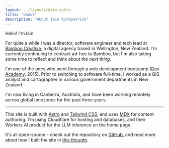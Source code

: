 ```yaml
---
layout: ../layouts/main.astro
title: "about"
description: "About Iain Kirkpatrick"
---
```


<div class="my-12 prose">
Hello! I'm Iain.

For quite a while I was a director, software engineer and tech lead at [Bamboo Creative](https://bamboocreative.nz), a digital agency based in Wellington, New Zealand. I'm currently continuing to contract ad-hoc to Bamboo, but I'm also taking some time to reflect and think about _the next thing_.

I'm one of the ones who went through a web development bootcamp ([Dev Academy](https://devacademy.co.nz/), 2015). Prior to switching to software full-time, I worked as a GIS analyst and cartographer in various government departments in New Zealand.

I'm now living in Canberra, Australia, and have been working remotely across global timezones for the past three years.

---

This site is built with [Astro](https://astro.build) and [Tailwind CSS](https://tailwindcss.com), and uses [MDX](https://mdxjs.com) for content authoring. I'm using Cloudflare for hosting and databases, and their Workers AI product for the LLM inference on the home page.

It's all open-source - check out the repository on [GitHub](https://github.com/iainkirkpatrick/iainkirkpatrick.com), and read more about how I built the site in [this thought](/thoughts/rebuilding).

</div>